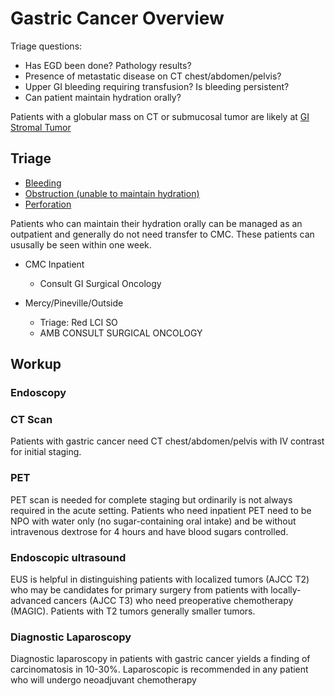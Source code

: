 # Gastric Cancer Overview {#gastric_overview}

Triage questions:

-   Has EGD been done? Pathology results?
-   Presence of metastatic disease on CT chest/abdomen/pelvis?
-   Upper GI bleeding requiring transfusion? Is bleeding persistent?
-   Can patient maintain hydration orally?

Patients with a globular mass on CT or submucosal tumor are likely at [GI Stromal Tumor](gist_overview.html)

## Triage

- [Bleeding](gastric_bleeding.html)
- [Obstruction (unable to maintain hydration)](gastric_obstruction.html)
- [Perforation](gastric_perforation.html)


Patients who can maintain their hydration orally can be managed as an outpatient and generally do not need transfer to CMC. These patients can ususally be seen within one week.

- CMC Inpatient

  - Consult GI Surgical Oncology 

- Mercy/Pineville/Outside

  - Triage: Red LCI SO 
  - AMB CONSULT SURGICAL ONCOLOGY

## Workup

### Endoscopy

### CT Scan

Patients with gastric cancer need CT chest/abdomen/pelvis with IV contrast for initial staging.

### PET

PET scan is needed for complete staging but ordinarily is not always required in the acute setting. Patients who need inpatient PET need to be NPO with water only (no sugar-containing oral intake) and be without intravenous dextrose for 4 hours and have blood sugars controlled.

### Endoscopic ultrasound

EUS is helpful in distinguishing patients with localized tumors (AJCC T2) who may be candidates for primary surgery from patients with locally-advanced cancers (AJCC T3) who need preoperative chemotherapy (MAGIC). Patients with T2 tumors generally smaller tumors.

### Diagnostic Laparoscopy

Diagnostic laparoscopy in patients with gastric cancer yields a finding of carcinomatosis in 10-30%.  Laparoscopic is recommended in any patient who will undergo neoadjuvant chemotherapy